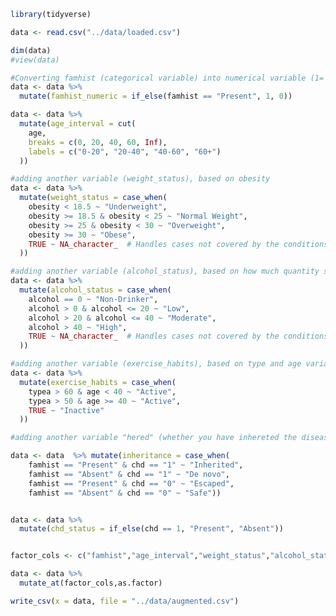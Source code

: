 ```r
library(tidyverse)
```

```r
data <- read.csv("../data/loaded.csv")
```

```r
dim(data)
#view(data)
```

```r

#Converting famhist (categorical variable) into numerical variable (1= present, 0 =absent)
data <- data %>%
  mutate(famhist_numeric = if_else(famhist == "Present", 1, 0))
```

```r

data <- data %>%
  mutate(age_interval = cut(
    age,
    breaks = c(0, 20, 40, 60, Inf),
    labels = c("0-20", "20-40", "40-60", "60+")
  ))
```

```r

#adding another variable (weight_status), based on obesity
data <- data %>%
  mutate(weight_status = case_when(
    obesity < 18.5 ~ "Underweight",
    obesity >= 18.5 & obesity < 25 ~ "Normal Weight",
    obesity >= 25 & obesity < 30 ~ "Overweight",
    obesity >= 30 ~ "Obese",
    TRUE ~ NA_character_  # Handles cases not covered by the conditions
  ))
```

```r
#adding another variable (alcohol_status), based on how much quantity someone drinks alcohol
data <- data %>%
  mutate(alcohol_status = case_when(
    alcohol == 0 ~ "Non-Drinker",
    alcohol > 0 & alcohol <= 20 ~ "Low",
    alcohol > 20 & alcohol <= 40 ~ "Moderate",
    alcohol > 40 ~ "High",
    TRUE ~ NA_character_  # Handles cases not covered by the conditions
  ))

```

```r
#adding another variable (exercise_habits), based on type and age variable
data <- data %>%
  mutate(exercise_habits = case_when(
    typea > 60 & age < 40 ~ "Active",
    typea > 50 & age >= 40 ~ "Active",
    TRUE ~ "Inactive"
  ))
```

```r
#adding another variable "hered" (whether you have inhereted the disease or not etc)

data <- data  %>% mutate(inheritance = case_when(
    famhist == "Present" & chd == "1" ~ "Inherited",
    famhist == "Absent" & chd == "1" ~ "De novo",
    famhist == "Present" & chd == "0" ~ "Escaped",
    famhist == "Absent" & chd == "0" ~ "Safe"))


data <- data %>% 
  mutate(chd_status = if_else(chd == 1, "Present", "Absent"))


factor_cols <- c("famhist","age_interval","weight_status","alcohol_status","exercise_habits","inheritance","chd_status")

data <- data %>% 
  mutate_at(factor_cols,as.factor)

```

```r
write_csv(x = data, file = "../data/augmented.csv")
```
